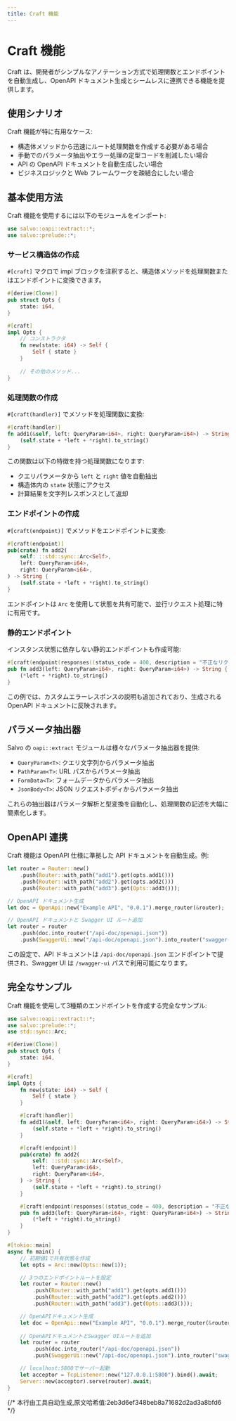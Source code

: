 ```yaml
---
title: Craft 機能
---
```


# Craft 機能

Craft は、開発者がシンプルなアノテーション方式で処理関数とエンドポイントを自動生成し、OpenAPI ドキュメント生成とシームレスに連携できる機能を提供します。

## 使用シナリオ

Craft 機能が特に有用なケース:

- 構造体メソッドから迅速にルート処理関数を作成する必要がある場合
- 手動でのパラメータ抽出やエラー処理の定型コードを削減したい場合
- API の OpenAPI ドキュメントを自動生成したい場合
- ビジネスロジックと Web フレームワークを疎結合にしたい場合

## 基本使用方法

Craft 機能を使用するには以下のモジュールをインポート:

```rust
use salvo::oapi::extract::*;
use salvo::prelude::*;
```

### サービス構造体の作成

`#[craft]` マクロで impl ブロックを注釈すると、構造体メソッドを処理関数またはエンドポイントに変換できます。

```rust
#[derive(Clone)]
pub struct Opts {
    state: i64,
}

#[craft]
impl Opts {
    // コンストラクタ
    fn new(state: i64) -> Self {
        Self { state }
    }
    
    // その他のメソッド...
}
```

### 処理関数の作成

`#[craft(handler)]` でメソッドを処理関数に変換:

```rust
#[craft(handler)]
fn add1(&self, left: QueryParam<i64>, right: QueryParam<i64>) -> String {
    (self.state + *left + *right).to_string()
}
```

この関数は以下の特徴を持つ処理関数になります:
- クエリパラメータから `left` と `right` 値を自動抽出
- 構造体内の `state` 状態にアクセス
- 計算結果を文字列レスポンスとして返却

### エンドポイントの作成

`#[craft(endpoint)]` でメソッドをエンドポイントに変換:

```rust
#[craft(endpoint)]
pub(crate) fn add2(
    self: ::std::sync::Arc<Self>,
    left: QueryParam<i64>,
    right: QueryParam<i64>,
) -> String {
    (self.state + *left + *right).to_string()
}
```

エンドポイントは `Arc` を使用して状態を共有可能で、並行リクエスト処理に特に有用です。

### 静的エンドポイント

インスタンス状態に依存しない静的エンドポイントも作成可能:

```rust
#[craft(endpoint(responses((status_code = 400, description = "不正なリクエストパラメータ"))))]
pub fn add3(left: QueryParam<i64>, right: QueryParam<i64>) -> String {
    (*left + *right).to_string()
}
```

この例では、カスタムエラーレスポンスの説明も追加されており、生成される OpenAPI ドキュメントに反映されます。

## パラメータ抽出器

Salvo の `oapi::extract` モジュールは様々なパラメータ抽出器を提供:

- `QueryParam<T>`: クエリ文字列からパラメータ抽出
- `PathParam<T>`: URL パスからパラメータ抽出
- `FormData<T>`: フォームデータからパラメータ抽出
- `JsonBody<T>`: JSON リクエストボディからパラメータ抽出

これらの抽出器はパラメータ解析と型変換を自動化し、処理関数の記述を大幅に簡素化します。

## OpenAPI 連携

Craft 機能は OpenAPI 仕様に準拠した API ドキュメントを自動生成。例:

```rust
let router = Router::new()
    .push(Router::with_path("add1").get(opts.add1()))
    .push(Router::with_path("add2").get(opts.add2()))
    .push(Router::with_path("add3").get(Opts::add3()));

// OpenAPI ドキュメント生成
let doc = OpenApi::new("Example API", "0.0.1").merge_router(&router);

// OpenAPI ドキュメントと Swagger UI ルート追加
let router = router
    .push(doc.into_router("/api-doc/openapi.json"))
    .push(SwaggerUi::new("/api-doc/openapi.json").into_router("swagger-ui"));
```

この設定で、API ドキュメントは `/api-doc/openapi.json` エンドポイントで提供され、Swagger UI は `/swagger-ui` パスで利用可能になります。

## 完全なサンプル

Craft 機能を使用して3種類のエンドポイントを作成する完全なサンプル:

```rust
use salvo::oapi::extract::*;
use salvo::prelude::*;
use std::sync::Arc;

#[derive(Clone)]
pub struct Opts {
    state: i64,
}

#[craft]
impl Opts {
    fn new(state: i64) -> Self {
        Self { state }
    }

    #[craft(handler)]
    fn add1(&self, left: QueryParam<i64>, right: QueryParam<i64>) -> String {
        (self.state + *left + *right).to_string()
    }

    #[craft(endpoint)]
    pub(crate) fn add2(
        self: ::std::sync::Arc<Self>,
        left: QueryParam<i64>,
        right: QueryParam<i64>,
    ) -> String {
        (self.state + *left + *right).to_string()
    }

    #[craft(endpoint(responses((status_code = 400, description = "不正なリクエストパラメータ")))]
    pub fn add3(left: QueryParam<i64>, right: QueryParam<i64>) -> String {
        (*left + *right).to_string()
    }
}

#[tokio::main]
async fn main() {
    // 初期値1で共有状態を作成
    let opts = Arc::new(Opts::new(1));

    // 3つのエンドポイントルートを設定
    let router = Router::new()
        .push(Router::with_path("add1").get(opts.add1()))
        .push(Router::with_path("add2").get(opts.add2()))
        .push(Router::with_path("add3").get(Opts::add3()));

    // OpenAPIドキュメント生成
    let doc = OpenApi::new("Example API", "0.0.1").merge_router(&router);
    
    // OpenAPIドキュメントとSwagger UIルートを追加
    let router = router
        .push(doc.into_router("/api-doc/openapi.json"))
        .push(SwaggerUi::new("/api-doc/openapi.json").into_router("swagger-ui"));

    // localhost:5800でサーバー起動
    let acceptor = TcpListener::new("127.0.0.1:5800").bind().await;
    Server::new(acceptor).serve(router).await;
}
```
{/* 本行由工具自动生成,原文哈希值:2eb3d6ef348beb8a71682d2ad3a8bfd6 */}